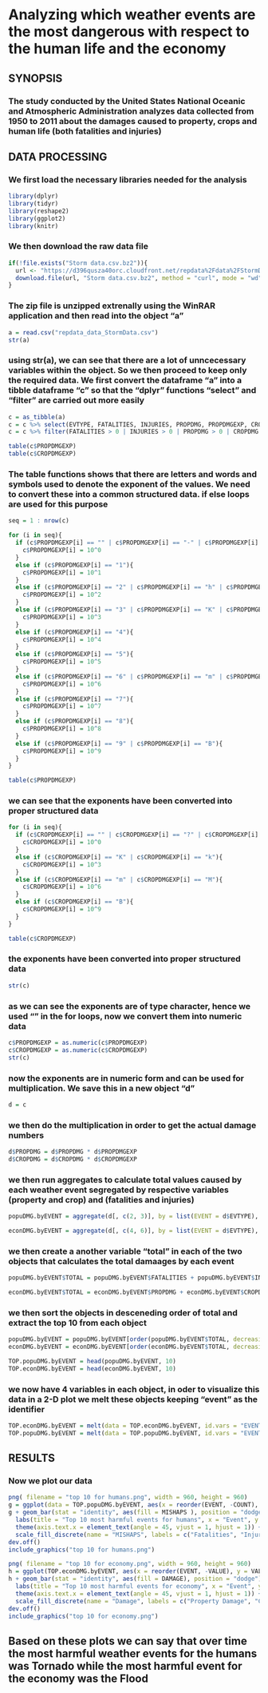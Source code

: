 # Analyzing which weather events are the most dangerous with respect to the human life and the economy


## SYNOPSIS


### The study conducted by the United States National Oceanic and Atmospheric Administration analyzes data collected from 1950 to 2011 about the damages caused to property, crops and human life (both fatalities and injuries)


## DATA PROCESSING


### We first load the necessary libraries needed for the analysis


```r
library(dplyr)
library(tidyr)
library(reshape2)
library(ggplot2)
library(knitr)
```


### We then download the raw data file


```r
if(!file.exists("Storm data.csv.bz2")){
  url <- "https://d396qusza40orc.cloudfront.net/repdata%2Fdata%2FStormData.csv.bz2"
  download.file(url, "Storm data.csv.bz2", method = "curl", mode = "wd")
}
```


### The zip file is unzipped extrenally using the WinRAR application and then read into the object "a"


```r
a = read.csv("repdata_data_StormData.csv")
str(a)
```


### using str(a), we can see that there are a lot of unncecessary variables within the object. So we then proceed to keep only the required data. We first convert the dataframe "a" into a tibble dataframe "c" so that the "dplyr" functions "select" and "filter" are carried out more easily


```r
c = as_tibble(a)
c = c %>% select(EVTYPE, FATALITIES, INJURIES, PROPDMG, PROPDMGEXP, CROPDMG, CROPDMGEXP)
c = c %>% filter(FATALITIES > 0 | INJURIES > 0 | PROPDMG > 0 | CROPDMG > 0)
```


```r
table(c$PROPDMGEXP)
table(c$CROPDMGEXP)
```


### The table functions shows that there are letters and words and symbols used to denote the exponent of the values. We need to convert these into a common structured data. if else loops are used for this purpose


```r
seq = 1 : nrow(c)

for (i in seq){
  if (c$PROPDMGEXP[i] == "" | c$PROPDMGEXP[i] == "-" | c$PROPDMGEXP[i] == "+" | c$PROPDMGEXP[i] == "0"){
    c$PROPDMGEXP[i] = 10^0
  }
  else if (c$PROPDMGEXP[i] == "1"){
    c$PROPDMGEXP[i] = 10^1
  }
  else if (c$PROPDMGEXP[i] == "2" | c$PROPDMGEXP[i] == "h" | c$PROPDMGEXP[i] == "H") {
    c$PROPDMGEXP[i] = 10^2
  }
  else if (c$PROPDMGEXP[i] == "3" | c$PROPDMGEXP[i] == "K" | c$PROPDMGEXP[i] == "k"){
    c$PROPDMGEXP[i] = 10^3
  }
  else if (c$PROPDMGEXP[i] == "4"){
    c$PROPDMGEXP[i] = 10^4
  }
  else if (c$PROPDMGEXP[i] == "5"){
    c$PROPDMGEXP[i] = 10^5
  }
  else if (c$PROPDMGEXP[i] == "6" | c$PROPDMGEXP[i] == "m" | c$PROPDMGEXP[i] == "M"){
    c$PROPDMGEXP[i] = 10^6
  }
  else if (c$PROPDMGEXP[i] == "7"){
    c$PROPDMGEXP[i] = 10^7
  }
  else if (c$PROPDMGEXP[i] == "8"){
    c$PROPDMGEXP[i] = 10^8
  }
  else if (c$PROPDMGEXP[i] == "9" | c$PROPDMGEXP[i] == "B"){
    c$PROPDMGEXP[i] = 10^9
  }
}

table(c$PROPDMGEXP)
```


### we can see that the exponents have been converted into proper structured data


```r
for (i in seq){
  if (c$CROPDMGEXP[i] == "" | c$CROPDMGEXP[i] == "?" | c$CROPDMGEXP[i] == "0"){
    c$CROPDMGEXP[i] = 10^0
  }
  else if (c$CROPDMGEXP[i] == "K" | c$CROPDMGEXP[i] == "k"){
    c$CROPDMGEXP[i] = 10^3
  }
  else if (c$CROPDMGEXP[i] == "m" | c$CROPDMGEXP[i] == "M"){
    c$CROPDMGEXP[i] = 10^6
  }
  else if (c$CROPDMGEXP[i] == "B"){
    c$CROPDMGEXP[i] = 10^9
  }
}

table(c$CROPDMGEXP)
```


### the exponents have been converted into proper structured data


```r
str(c)
```


### as we can see the exponents are of type character, hence we used "" in the for loops, now we convert them into numeric data


```r
c$PROPDMGEXP = as.numeric(c$PROPDMGEXP)
c$CROPDMGEXP = as.numeric(c$CROPDMGEXP)
str(c)
```


### now the exponents are in numeric form and can be used for multiplication. We save this in a new object "d"


```r
d = c
```


### we then do the multiplication in order to get the actual damage numbers


```r
d$PROPDMG = d$PROPDMG * d$PROPDMGEXP
d$CROPDMG = d$CROPDMG * d$CROPDMGEXP
```


### we then run aggregates to calculate total values caused by each weather event segregated by respective variables (property and crop) and (fatalities and injuries)


```r
popuDMG.byEVENT = aggregate(d[, c(2, 3)], by = list(EVENT = d$EVTYPE), FUN = sum)

econDMG.byEVENT = aggregate(d[, c(4, 6)], by = list(EVENT = d$EVTYPE), FUN = sum)
```


### we then create a another variable "total" in each of the two objects that calculates the total damaages by each event


```r
popuDMG.byEVENT$TOTAL = popuDMG.byEVENT$FATALITIES + popuDMG.byEVENT$INJURIES

econDMG.byEVENT$TOTAL = econDMG.byEVENT$PROPDMG + econDMG.byEVENT$CROPDMG
```


### we then sort the objects in desceneding order of total and extract the top 10 from each object


```r
popuDMG.byEVENT = popuDMG.byEVENT[order(popuDMG.byEVENT$TOTAL, decreasing = TRUE), ]
econDMG.byEVENT = econDMG.byEVENT[order(econDMG.byEVENT$TOTAL, decreasing = TRUE), ]

TOP.popuDMG.byEVENT = head(popuDMG.byEVENT, 10)
TOP.econDMG.byEVENT = head(econDMG.byEVENT, 10)
```


### we now have 4 variables in each object, in oder to visualize this data in a 2-D plot we melt these objects keeping "event" as the identifier


```r
TOP.econDMG.byEVENT = melt(data = TOP.econDMG.byEVENT, id.vars = "EVENT", variable.name = "DAMAGE", value.name = "VALUE")
TOP.popuDMG.byEVENT = melt(data = TOP.popuDMG.byEVENT, id.vars = "EVENT", variable.name = "MISHAPS", value.name = "COUNT")
```


## RESULTS

### Now we plot our data


```r
png( filename = "top 10 for humans.png", width = 960, height = 960)
g = ggplot(data = TOP.popuDMG.byEVENT, aes(x = reorder(EVENT, -COUNT), y = COUNT))
g + geom_bar(stat = "identity", aes(fill = MISHAPS ), position = "dodge") +
  labs(title = "Top 10 most harmful events for humans", x = "Event", y = "COUNT") +
  theme(axis.text.x = element_text(angle = 45, vjust = 1, hjust = 1)) +
  scale_fill_discrete(name = "MISHAPS", labels = c("Fatalities", "Injuries", "Total"))
dev.off()
include_graphics("top 10 for humans.png")
```


```r
png( filename = "top 10 for economy.png", width = 960, height = 960)
h = ggplot(TOP.econDMG.byEVENT, aes(x = reorder(EVENT, -VALUE), y = VALUE))
h + geom_bar(stat = "identity", aes(fill = DAMAGE), position = "dodge") +
  labs(title = "Top 10 most harmful events for economy", x = "Event", y = "Value") +
  theme(axis.text.x = element_text(angle = 45, vjust = 1, hjust = 1)) +
  scale_fill_discrete(name = "Damage", labels = c("Property Damage", "Crop Damage", "Total"))
dev.off()
include_graphics("top 10 for economy.png")
```


## Based on these plots we can say that over time the most harmful weather events for the humans was Tornado while the most harmful event for the economy was the Flood